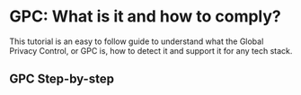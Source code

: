 
# GPC: What is it and how to comply?

This tutorial is an easy to follow guide to understand what the Global Privacy Control, or GPC is, how to detect it and support it for any tech stack.

## GPC Step-by-step
<KeyFeatWrap>
  <KeyFeat title="What is the GPC" link="./what_is_gpc"  description="A brief introduction to what the GPC is and why you should support it."/>
  <KeyFeat title="Consumers: How does GPC work?" link="./consumer_gpc"  description="A walkthrough of the typical consumer expeirence of the GPC."/>
  <KeyFeat title="Developers: What is GPC and how does it work?" link="./dev_gpc"   description="For engineers, a technical overview of the GPC and how to support it."/>
  <KeyFeat title="Legal Teams: How do I comply with GPC?" link="./legal_gpc"   description="For legal teams, how to consider applying GPC across regulations."/>
  <KeyFeat title="GPC Step 01: Detect & Record GPC Signals" link="./detect_gpc"   description="How to detect and correctly process the GPC signal."/>
  <KeyFeat title="GPC Step 02: Define where the GPC applies" link="./geo_gpc"   description="Considerations for which geographies to apply the GPC."/>
  <KeyFeat title="GPC Step 03: Enforce signal across systems" link="./enforce_gpc"   description="Ensuring that the GPC preferences are applied across systems and vendors."/>
  <KeyFeat title="GPC Bonus: Remember data flows everywhere" link="./dataflow_gpc"   description="A GPC bonus and reminder that consent isn't just the front end, it's the entire tech stack!"/>
</KeyFeatWrap>